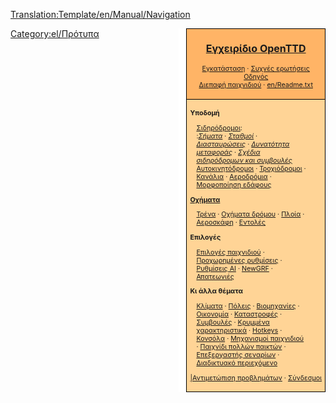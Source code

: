 <noinclude>[[Translation:Template/en/Manual/Navigation]]</noinclude><noinclude>
</noinclude>
<div style="float:right; padding-left:12px; background:#ffffff;">
<div style="border:1px solid #000000; background:#ffb466; padding:5px; -moz-border-radius-topleft:5px; -moz-border-radius-topright:5px; font-size: 12pt;">
<center><strong><font size="3">[[el/Manual/Main Page|Εγχειρίδιο OpenTTD]]</font></strong></center>
<div style="font-size: 8pt; text-align: center;">
[[el/Εγκατάσταση|Εγκατάσταση]] &middot; 
[[el/Συχνές ερωτήσεις|Συχνές ερωτήσεις]]<br />
[[el/Οδηγός|Οδηγός]]<br />
[[el/Διεπαφή παιχνιδιού|Διεπαφή παιχνιδιού]] &middot; 
[[en/Readme.txt]]
</div>
</div>
<div style="border:1px solid black; border-top-width: 0px; background:#ffd496; padding:5px; -moz-border-radius-bottomleft:5px; -moz-border-radius-bottomright:8px; font-size: 8pt;">

<div style="width: 186px">
'''Υποδομή'''
<div style="margin-left:10px;">
[[el/Κατασκευή σιδηρόδρομου|Σιδηρόδρομοι]]: <br />
:''[[el/Σήματα|Σήματα]]'' &middot; ''[[el/Σιδηροδρομικός σταθμός|Σταθμοί]]'' &middot; ''[[el/Community/Junctionary/Main Page|Διασταυρώσεις]]'' &middot; ''[[el/Δυνατότητα μεταφοράς|Δυνατότητα μεταφοράς]]'' &middot; ''[[el/Σχέδια σιδηρόδρομων|Σχέδια σιδηρόδρομων και συμβουλές]]''
[[el/Κατασκευή αυτοκινητόδρομου|Αυτοκινητόδρομοι]] &middot; [[en/ΤροχιόδρομοιEl|Τροχιόδρομοι]] &middot; [[el/Κατασκευή καναλιών|Κανάλια]] &middot; [[en/Κατασκευή αεροδρομίων|Αεροδρόμια]] &middot; [[el/Μορφοποίηση εδάφους|Μορφοποίηση εδάφους]]
</div>
</div>

<div style="width: 186px">
'''[[el/Manual/Οχήματα|Οχήματα]]'''
<div style="margin-left:10px;">
[[el/Τρένα|Τρένα]] &middot; [[el/Οχήματα δρόμου|Οχήματα δρόμου]] &middot; [[el/Manual/Πλοία|Πλοία]] &middot;
[[el/Αεροσκάφη|Αεροσκάφη]] &middot; [[el/Εντολές|Εντολές]]
</div>
</div>

<div style="width: 186px">
'''Επιλογές'''
<div style="margin-left:10px;">
[[el/Παράθυρο επιλογών παιχνιδιού|Επιλογές παιχνιδιού]] &middot; [[el/Προχωρημένες ρυθμίσεις|Προχωρημένες ρυθμίσεις]] &middot; [[el/Ρυθμίσεις τεχνητής νοημοσύνης|Ρυθμίσεις AI]] &middot;
[[el/NewGRF|NewGRF]] &middot; [[el/Απατεωνιές|Απατεωνιές]]
</div>
</div>

<div style="width: 186px">
'''Κι άλλα θέματα'''<br />
<div style="margin-left:10px;">
[[el/Κλίματα|Κλίματα]] &middot; [[el/Πόλεις|Πόλεις]] &middot; [[el/Βιομηχανίες|Βιομηχανίες]] &middot; [[el/Οικονομία|Οικονομία]] &middot;
[[el/Καταστροφές|Καταστροφές]] &middot; [[el/Συμβουλές|Συμβουλές]] &middot;
[[el/Κρυμμένα χαρακτηριστικά|Κρυμμένα χαρακτηριστικά]] &middot; [[el/Hotkeys|Hotkeys]] &middot;
[[el/Κονσόλα|Κονσόλα]] &middot; [[el/Μηχανισμοί παιχνιδιού|Μηχανισμοί παιχνιδιού]] &middot;
[[el/Παιχνίδι πολλών παικτών|Παιχνίδι πολλών παικτών]] &middot; [[el/Επεξεργαστής σεναρίων|Επεξεργαστής σεναρίων]] &middot;
[[el/Διαδικτυακό περιεχόμενο|Διαδικτυακό περιεχόμενο]]
</div>
</div>

[[el/Αντιμετώπιση προβλημάτων||Αντιμετώπιση προβλημάτων]] &middot; [[el/Σύνδεσμοι|Σύνδεσμοι]]
</div>
</div>
<noinclude>[[Category:el/Πρότυπα]]</noinclude>